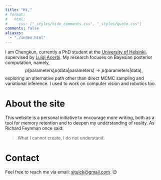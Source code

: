 ```yaml
---
title: "Hi,"
# format: 
#   html: 
#     css: ["_styles/hide_comments.css", "_styles/quote.css"]
comments: false
aliases: 
  - "./index.html"
---
```


I am Chengkun, currently a PhD student at the [University of Helsinki](https://www.helsinki.fi/en/researchgroups/machine-and-human-intelligence), supervised by [Luigi Acerbi](https://lacerbi.github.io/). My research focuses on Bayesian posterior computation, namely, 
$$p(\text{parameters})p(\text{data}|\text{parameters}) \rightarrow p(\text{parameters}|\text{data}),$$ 
exploring an alternative path other than direct MCMC sampling and variational inference. I used to work on computer vision and robotics too.

# About the site

This website is a personal initiative to encourage more writing, both as a tool for memory retention and to deepen my understanding of reality. As Richard Feynman once said:

> What I cannot create, I do not understand. 

# Contact

Feel free to reach me via email: [sjtulck@gmail.com](mailto:sjtulck@gmail.com). 😉